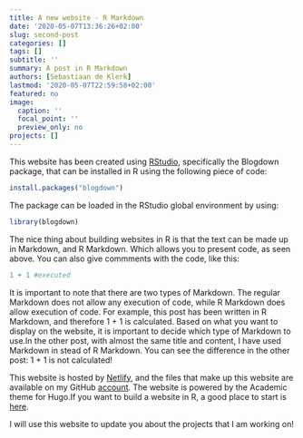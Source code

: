 ```yaml
---
title: A new website - R Markdown
date: '2020-05-07T13:36:26+02:00'
slug: second-post
categories: []
tags: []
subtitle: ''
summary: A post in R Markdown
authors: [Sebastiaan de Klerk]
lastmod: '2020-05-07T22:59:58+02:00'
featured: no
image:
  caption: ''
  focal_point: ''
  preview_only: no
projects: []
---
```

This website has been created using [RStudio](https://www.rstudio.com/), specifically the Blogdown package, that 
can be installed in R using the following piece of code:
```r
install.packages("blogdown")
```

The package can be loaded in the RStudio global environment by using:
```r
library(blogdown)
```

The nice thing about building websites in R is that the text can be made up in Markdown, and 
R Markdown. Which allows you to present code, as seen above. You can also give commments with the code,
like this:
```r
1 + 1 #executed
```

It is important to note that there are two types of Markdown. The regular Markdown does not
allow any execution of code, while R Markdown does allow execution of code. For example,
this post has been written in R Markdown, and therefore 1 + 1 is calculated.
Based on what you want to display on the website, it is important to decide which type
of Markdown to use.In the other post, with almost the same title and content, I have used Markdown in stead of R Markdown. You can see the difference in the other post: 1 + 1
is not calculated!

This website is hosted by [Netlify](https://www.netlify.com/), and the files that make up this website are available on my GitHub [account](https://www.github.com/Sebastiaan1986). The website is powered by
the Academic theme for Hugo.If you want to build a website in R, a good place to start is
[here](https://bookdown.org/yihui/blogdown/).

I will use this website to update you about the projects that I am working on!


